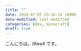 ```yaml
---
title: ""
date: 2024-07-07 23:16:15 +0900
date-modified: last-modified
categories: [dev, minecraft]
draft: true
---
```


こんにちは。i9wa4 です。
